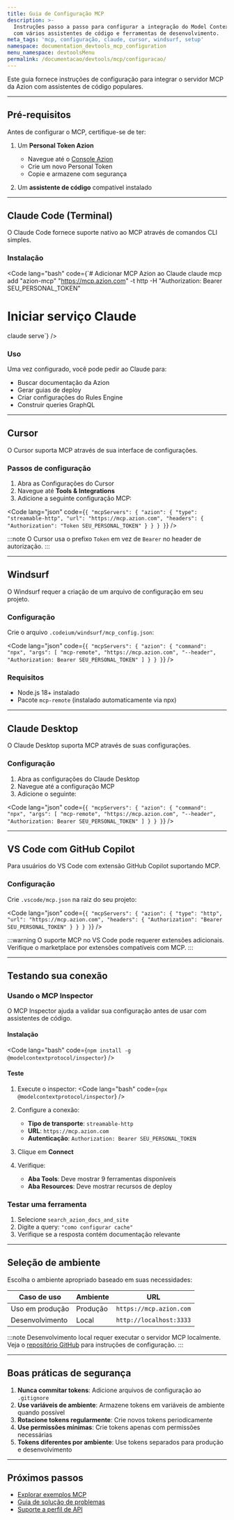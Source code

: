 ```yaml
---
title: Guia de Configuração MCP
description: >-
  Instruções passo a passo para configurar a integração do Model Context Protocol (MCP)
  com vários assistentes de código e ferramentas de desenvolvimento.
meta_tags: 'mcp, configuração, claude, cursor, windsurf, setup'
namespace: documentation_devtools_mcp_configuration
menu_namespace: devtoolsMenu
permalink: /documentacao/devtools/mcp/configuracao/
---
```



Este guia fornece instruções de configuração para integrar o servidor MCP da Azion com assistentes de código populares.

---

## Pré-requisitos

Antes de configurar o MCP, certifique-se de ter:

1. Um **Personal Token Azion**
   - Navegue até o [Console Azion](https://console.azion.com/personal-tokens)
   - Crie um novo Personal Token
   - Copie e armazene com segurança

2. Um **assistente de código** compatível instalado

---

## Claude Code (Terminal)

O Claude Code fornece suporte nativo ao MCP através de comandos CLI simples.

### Instalação

<Code lang="bash" code={`# Adicionar MCP Azion ao Claude
claude mcp add "azion-mcp" "https://mcp.azion.com" -t http -H "Authorization: Bearer SEU_PERSONAL_TOKEN"

# Iniciar serviço Claude
claude serve`} />

### Uso

Uma vez configurado, você pode pedir ao Claude para:
- Buscar documentação da Azion
- Gerar guias de deploy
- Criar configurações do Rules Engine
- Construir queries GraphQL

---

## Cursor

O Cursor suporta MCP através de sua interface de configurações.

### Passos de configuração

1. Abra as Configurações do Cursor
2. Navegue até **Tools & Integrations**
3. Adicione a seguinte configuração MCP:

<Code lang="json" code={`{
    "mcpServers": {
        "azion": {
            "type": "streamable-http",
            "url": "https://mcp.azion.com",
            "headers": {
                "Authorization": "Token SEU_PERSONAL_TOKEN"
            }
        }
    }
}`} />

:::note
O Cursor usa o prefixo `Token` em vez de `Bearer` no header de autorização.
:::

---

## Windsurf

O Windsurf requer a criação de um arquivo de configuração em seu projeto.

### Configuração

Crie o arquivo `.codeium/windsurf/mcp_config.json`:

<Code lang="json" code={`{
    "mcpServers": {
        "azion": {
            "command": "npx",
            "args": [
                "mcp-remote",
                "https://mcp.azion.com",
                "--header",
                "Authorization: Bearer SEU_PERSONAL_TOKEN"
            ]
        }
    }
}`} />

### Requisitos

- Node.js 18+ instalado
- Pacote `mcp-remote` (instalado automaticamente via npx)

---

## Claude Desktop

O Claude Desktop suporta MCP através de suas configurações.

### Configuração

1. Abra as configurações do Claude Desktop
2. Navegue até a configuração MCP
3. Adicione o seguinte:

<Code lang="json" code={`{
    "mcpServers": {
        "azion": {
            "command": "npx",
            "args": [
                "mcp-remote",
                "https://mcp.azion.com",
                "--header",
                "Authorization: Bearer SEU_PERSONAL_TOKEN"
            ]
        }
    }
}`} />

---

## VS Code com GitHub Copilot

Para usuários do VS Code com extensão GitHub Copilot suportando MCP.

### Configuração

Crie `.vscode/mcp.json` na raiz do seu projeto:

<Code lang="json" code={`{
    "mcpServers": {
        "azion": {
            "type": "http",
            "url": "https://mcp.azion.com",
            "headers": {
                "Authorization": "Bearer SEU_PERSONAL_TOKEN"
            }
        }
    }
}`} />

:::warning
O suporte MCP no VS Code pode requerer extensões adicionais. Verifique o marketplace por extensões compatíveis com MCP.
:::

---

## Testando sua conexão

### Usando o MCP Inspector

O MCP Inspector ajuda a validar sua configuração antes de usar com assistentes de código.

#### Instalação

<Code lang="bash" code={`npm install -g @modelcontextprotocol/inspector`} />

#### Teste

1. Execute o inspector:
   <Code lang="bash" code={`npx @modelcontextprotocol/inspector`} />

2. Configure a conexão:
   - **Tipo de transporte**: `streamable-http`
   - **URL**: `https://mcp.azion.com`
   - **Autenticação**: `Authorization: Bearer SEU_PERSONAL_TOKEN`

3. Clique em **Connect**

4. Verifique:
   - **Aba Tools**: Deve mostrar 9 ferramentas disponíveis
   - **Aba Resources**: Deve mostrar recursos de deploy

### Testar uma ferramenta

1. Selecione `search_azion_docs_and_site`
2. Digite a query: `"como configurar cache"`
3. Verifique se a resposta contém documentação relevante

---

## Seleção de ambiente

Escolha o ambiente apropriado baseado em suas necessidades:

| Caso de uso | Ambiente | URL |
|-------------|----------|-----|
| Uso em produção | Produção | `https://mcp.azion.com` |
| Desenvolvimento | Local | `http://localhost:3333` |

:::note
Desenvolvimento local requer executar o servidor MCP localmente. Veja o [repositório GitHub](https://github.com/aziontech/azion-copilot-api) para instruções de configuração.
:::

---

## Boas práticas de segurança

1. **Nunca commitar tokens**: Adicione arquivos de configuração ao `.gitignore`
2. **Use variáveis de ambiente**: Armazene tokens em variáveis de ambiente quando possível
3. **Rotacione tokens regularmente**: Crie novos tokens periodicamente
4. **Use permissões mínimas**: Crie tokens apenas com permissões necessárias
5. **Tokens diferentes por ambiente**: Use tokens separados para produção e desenvolvimento

---

## Próximos passos

- [Explorar exemplos MCP](/pt-br/documentacao/devtools/mcp/exemplos/)
- [Guia de solução de problemas](/pt-br/documentacao/devtools/mcp/solucao-de-problemas/)
- [Suporte a perfil de API](/pt-br/documentacao/devtools/mcp/perfis-api/)